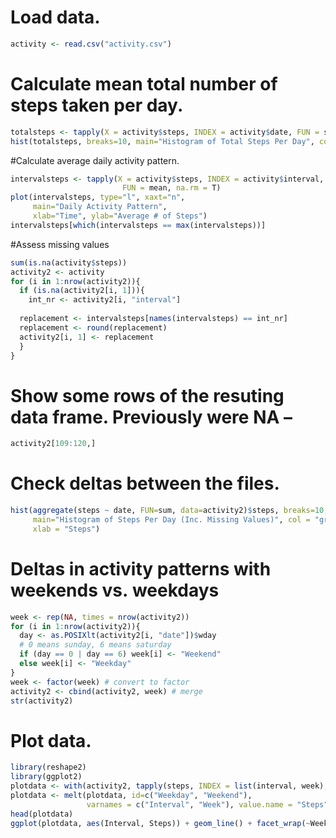 # Load data.

```r
activity <- read.csv("activity.csv")
```

# Calculate mean total number of steps taken per day.

```r
totalsteps <- tapply(X = activity$steps, INDEX = activity$date, FUN = sum)
hist(totalsteps, breaks=10, main="Histogram of Total Steps Per Day", col="gray")
```

#Calculate average daily activity pattern.

```r
intervalsteps <- tapply(X = activity$steps, INDEX = activity$interval, 
                         FUN = mean, na.rm = T)
plot(intervalsteps, type="l", xaxt="n",
     main="Daily Activity Pattern", 
     xlab="Time", ylab="Average # of Steps")
intervalsteps[which(intervalsteps == max(intervalsteps))]
```

#Assess missing values

```r
sum(is.na(activity$steps))
activity2 <- activity
for (i in 1:nrow(activity2)){
  if (is.na(activity2[i, 1])){
    int_nr <- activity2[i, "interval"]
    
  replacement <- intervalsteps[names(intervalsteps) == int_nr]
  replacement <- round(replacement)
  activity2[i, 1] <- replacement
  }
}
```

# Show some rows of the resuting data frame. Previously were NA --

```r
activity2[109:120,]
```

# Check deltas between the files.

```r
hist(aggregate(steps ~ date, FUN=sum, data=activity2)$steps, breaks=10,
     main="Histogram of Steps Per Day (Inc. Missing Values)", col = "gray",
     xlab = "Steps")
```

# Deltas in activity patterns with weekends vs. weekdays

```r
week <- rep(NA, times = nrow(activity2))
for (i in 1:nrow(activity2)){
  day <- as.POSIXlt(activity2[i, "date"])$wday
  # 0 means sunday, 6 means saturday
  if (day == 0 | day == 6) week[i] <- "Weekend"
  else week[i] <- "Weekday"
}
week <- factor(week) # convert to factor
activity2 <- cbind(activity2, week) # merge
str(activity2)
```

# Plot data.

```r
library(reshape2)
library(ggplot2)
plotdata <- with(activity2, tapply(steps, INDEX = list(interval, week), mean))
plotdata <- melt(plotdata, id=c("Weekday", "Weekend"),
                 varnames = c("Interval", "Week"), value.name = "Steps")
head(plotdata)
ggplot(plotdata, aes(Interval, Steps)) + geom_line() + facet_wrap(~Week, nrow=2)
```
